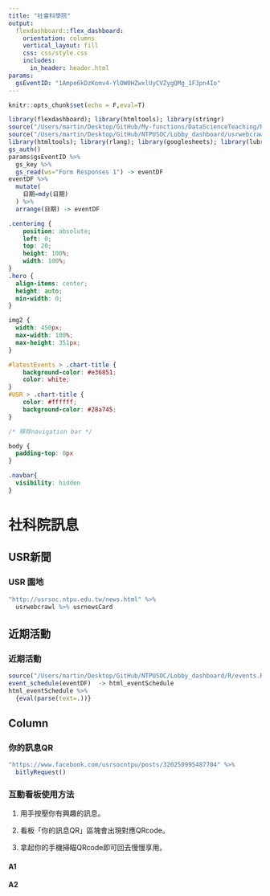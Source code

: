 ```yaml
---
title: "社會科學院"
output: 
  flexdashboard::flex_dashboard:
    orientation: columns
    vertical_layout: fill
    css: css/style.css
    includes:
      in_header: header.html
params:
  gsEventID: "1Ampe6kDzKomv4-YlOW0HZwxlUyCVZygQMg_1F3pn4Io"
---
```


```r
knitr::opts_chunk$set(echo = F,eval=T)

library(flexdashboard); library(htmltools); library(stringr)
source("/Users/martin/Desktop/GitHub/My-functions/DataScienceTeaching/R/apiResources.R")
source("/Users/martin/Desktop/GitHub/NTPUSOC/Lobby_dashboard/usrwebcrawl.R")
library(htmltools); library(rlang); library(googlesheets); library(lubridate)
gs_auth()
params$gsEventID %>%
  gs_key %>%
  gs_read(ws="Form Responses 1") -> eventDF
eventDF %>%
  mutate(
    日期=mdy(日期)
  ) %>% 
  arrange(日期) -> eventDF
```


```css
.centerimg { 
    position: absolute;
    left: 0;
    top: 20;
    height: 100%;
    width: 100%;
}
.hero {
  align-items: center;
  height: auto;
  min-width: 0;
}

img2 {
  width: 450px;
  max-width: 100%;
  max-height: 351px;
}

#latestEvents > .chart-title {
    background-color: #e36851;
    color: white;
}
#USR > .chart-title {
    color: #ffffff;
    background-color: #28a745;
}

/* 移除navigation bar */

body {
  padding-top: 0px
}

.navbar{
  visibility: hidden
}
```

社科院訊息
====


USR新聞 {data-width=300}
-----------------------------------------------------------------------

### <i class="fas fa-hands-helping"></i> USR 園地 {#USR}

```r
"http://usrsoc.ntpu.edu.tw/news.html" %>%
  usrwebcrawl %>% usrnewsCard
```

近期活動  {data-width=400}
-----------------------------------------------------------------------

### <i class="fa fa-calendar" aria-hidden="true"></i> 近期活動 {#latestEvents}

```r
source("/Users/martin/Desktop/GitHub/NTPUSOC/Lobby_dashboard/R/events.R")
event_schedule(eventDF)  -> html_eventSchedule
html_eventSchedule %>%
  {eval(parse(text=.))}
```


Column {data-width=300}
-----------------------------------------------------------------------

### 你的訊息QR

```r
"https://www.facebook.com/usrsocntpu/posts/320250995487704" %>%
  bitlyRequest() 
```

### 互動看板使用方法

1. 用手按壓你有興趣的訊息。

2. 看板「你的訊息QR」區塊會出現對應QRcode。

3. 拿起你的手機掃瞄QRcode即可回去慢慢享用。

#### A1

#### A2